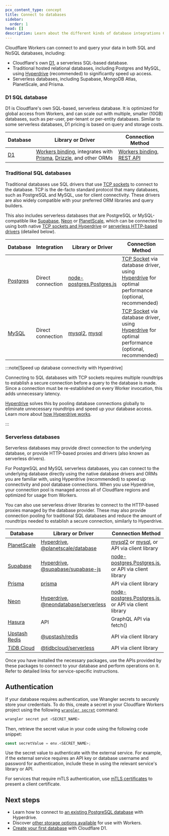 ```yaml
---
pcx_content_type: concept
title: Connect to databases
sidebar:
  order: 1
head: []
description: Learn about the different kinds of database integrations Cloudflare supports.
---
```


Cloudflare Workers can connect to and query your data in both SQL and NoSQL databases, including:

- Cloudflare's own [D1](/d1/), a serverless SQL-based database.
- Traditional hosted relational databases, including Postgres and MySQL, using [Hyperdrive](/hyperdrive/) (recommended) to significantly speed up access.
- Serverless databases, including Supabase, MongoDB Atlas, PlanetScale, and Prisma.

### D1 SQL database

D1 is Cloudflare's own SQL-based, serverless database. It is optimized for global access from Workers, and can scale out with multiple, smaller (10GB) databases, such as per-user, per-tenant or per-entity databases. Similar to some serverless databases, D1 pricing is based on query and storage costs.

| Database   | Library or Driver                                                                                                                          | Connection Method                                                                                       |
| ---------- | ------------------------------------------------------------------------------------------------------------------------------------------ | ------------------------------------------------------------------------------------------------------- |
| [D1](/d1/) | [Workers binding](/d1/worker-api/), integrates with [Prisma](https://www.prisma.io/), [Drizzle](https://orm.drizzle.team/), and other ORMs | [Workers binding](/d1/worker-api/), [REST API](/api/resources/d1/subresources/database/methods/create/) |

### Traditional SQL databases

Traditional databases use SQL drivers that use [TCP sockets](/workers/runtime-apis/tcp-sockets/) to connect to the database. TCP is the de-facto standard protocol that many databases, such as PostgreSQL and MySQL, use for client connectivity.
These drivers are also widely compatible with your preferred ORM libraries and query builders.

This also includes serverless databases that are PostgreSQL or MySQL-compatible like [Supabase](/hyperdrive/examples/connect-to-postgres/postgres-database-providers/supabase/), [Neon](/hyperdrive/examples/connect-to-postgres/postgres-database-providers/neon/) or [PlanetScale](/hyperdrive/examples/connect-to-mysql/mysql-database-providers/planetscale/),
which can be connected to using both native [TCP sockets and Hyperdrive](/hyperdrive/) or [serverless HTTP-based drivers](/workers/databases/connecting-to-databases/#serverless-databases) (detailed below).

| Database                                 | Integration       | Library or Driver                                                                               | Connection Method                                                                                                                                      |
| ---------------------------------------- | ----------------- | ----------------------------------------------------------------------------------------------- | ------------------------------------------------------------------------------------------------------------------------------------------------------ |
| [Postgres](/workers/tutorials/postgres/) | Direct connection | [node-postgres](https://node-postgres.com/),[Postgres.js](https://github.com/porsager/postgres) | [TCP Socket](/workers/runtime-apis/tcp-sockets/) via database driver, using [Hyperdrive](/hyperdrive/) for optimal performance (optional, recommended) |
| [MySQL](/workers/tutorials/mysql/)       | Direct connection | [mysql2](https://github.com/sidorares/node-mysql2), [mysql](https://github.com/mysqljs/mysql)   | [TCP Socket](/workers/runtime-apis/tcp-sockets/) via database driver, using [Hyperdrive](/hyperdrive/) for optimal performance (optional, recommended) |

:::note[Speed up database connectivity with Hyperdrive]

Connecting to SQL databases with TCP sockets requires multiple roundtrips to establish a secure connection before a query to the database is made.
Since a connection must be re-established on every Worker invocation, this adds unnecessary latency.

[Hyperdrive](/hyperdrive/) solves this by pooling database connections globally to eliminate unnecessary roundtrips and speed up your database access. Learn more about [how Hyperdrive works](/hyperdrive/configuration/how-hyperdrive-works/).

:::

### Serverless databases

Serverless databases may provide direct connection to the underlying database, or provide HTTP-based proxies and drivers (also known as serverless drivers). 

For PostgreSQL and MySQL serverless databases, you can connect to the underlying database directly using the native database drivers and ORMs you are familiar with, using Hyperdrive (recommended) to speed up connectivity and pool database connections. When you use Hyperdrive, your connection pool is managed across all of Cloudflare regions and optimized for usage from Workers. 

You can also use serverless driver libraries to connect to the HTTP-based proxies managed by the database provider. These may also provide connection pooling for traditional SQL databases and reduce the amount of roundtrips needed to establish a secure connection, similarly to Hyperdrive. 

| Database                                                                                                  | Library or Driver                                                                  | Connection Method       |
| --------------------------------------------------------------------------------------------------------- | ---------------------------------------------------------------------------------- | ----------------------- |
| [PlanetScale](https://planetscale.com/blog/introducing-the-planetscale-serverless-driver-for-javascript)  | [Hyperdrive](/hyperdrive/examples/connect-to-mysql/mysql-database-providers/planetscale), [@planetscale/database](https://github.com/planetscale/database-js)                | [mysql2](/hyperdrive/examples/connect-to-mysql/mysql-drivers-and-libraries/mysql2/) or [mysql](/hyperdrive/examples/connect-to-mysql/mysql-drivers-and-libraries/mysql/), or API via client library  |
| [Supabase](https://github.com/supabase/supabase/tree/master/examples/with-cloudflare-workers)             | [Hyperdrive](/hyperdrive/examples/connect-to-postgres/postgres-database-providers/supabase/), [@supabase/supabase-js](https://github.com/supabase/supabase-js)                   | [node-postgres](/hyperdrive/examples/connect-to-postgres/postgres-drivers-and-libraries/node-postgres/),[Postgres.js](/hyperdrive/examples/connect-to-postgres/postgres-drivers-and-libraries/postgres-js/), or API via client library  |
| [Prisma](https://www.prisma.io/docs/guides/deployment/deployment-guides/deploying-to-cloudflare-workers)  | [prisma](https://github.com/prisma/prisma)                                         | API via client library  |
| [Neon](https://blog.cloudflare.com/neon-postgres-database-from-workers/)                                  | [Hyperdrive](/hyperdrive/examples/connect-to-postgres/postgres-database-providers/neon/), [@neondatabase/serverless](https://neon.tech/blog/serverless-driver-for-postgres/) | [node-postgres](/hyperdrive/examples/connect-to-postgres/postgres-drivers-and-libraries/node-postgres/),[Postgres.js](/hyperdrive/examples/connect-to-postgres/postgres-drivers-and-libraries/postgres-js/), or API via client library  |
| [Hasura](https://hasura.io/blog/building-applications-with-cloudflare-workers-and-hasura-graphql-engine/) | API                                                                                | GraphQL API via fetch() |
| [Upstash Redis](https://blog.cloudflare.com/cloudflare-workers-database-integration-with-upstash/)        | [@upstash/redis](https://github.com/upstash/upstash-redis)                         | API via client library  |
| [TiDB Cloud](https://docs.pingcap.com/tidbcloud/integrate-tidbcloud-with-cloudflare)                      | [@tidbcloud/serverless](https://github.com/tidbcloud/serverless-js)                | API via client library  |


Once you have installed the necessary packages, use the APIs provided by these packages to connect to your database and perform operations on it. Refer to detailed links for service-specific instructions.

## Authentication

If your database requires authentication, use Wrangler secrets to securely store your credentials. To do this, create a secret in your Cloudflare Workers project using the following [`wrangler secret`](/workers/wrangler/commands/#secret) command:

```sh
wrangler secret put <SECRET_NAME>
```

Then, retrieve the secret value in your code using the following code snippet:

```js
const secretValue = env.<SECRET_NAME>;
```

Use the secret value to authenticate with the external service. For example, if the external service requires an API key or database username and password for authentication, include these in using the relevant service's library or API.

For services that require mTLS authentication, use [mTLS certificates](/workers/runtime-apis/bindings/mtls) to present a client certificate.

## Next steps

- Learn how to connect to [an existing PostgreSQL database](/hyperdrive/) with Hyperdrive.
- Discover [other storage options available](/workers/platform/storage-options/) for use with Workers.
- [Create your first database](/d1/get-started/) with Cloudflare D1.
